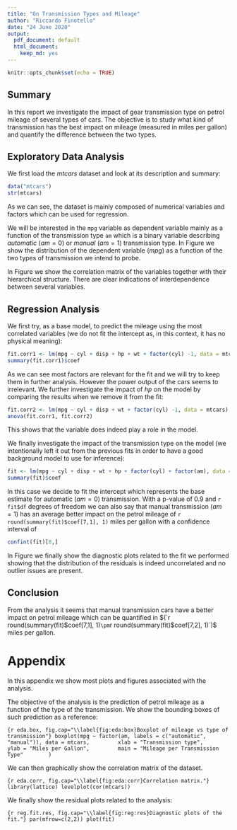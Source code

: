 ```yaml
---
title: "On Transmission Types and Mileage"
author: "Riccardo Finotello"
date: "24 June 2020"
output:
  pdf_document: default
  html_document:
    keep_md: yes
---
```


```r
knitr::opts_chunk$set(echo = TRUE)
```

## Summary

In this report we investigate the impact of gear transmission type on petrol
mileage of several types of cars. The objective is to study what kind of
transmission has the best impact on mileage (measured in miles per gallon) and
quantify the difference between the two types.

## Exploratory Data Analysis

We first load the _mtcars_ dataset and look at its description and summary:

```r
data("mtcars")
str(mtcars)
```
As we can see, the dataset is mainly composed of numerical variables and factors
which can be used for regression.

We will be interested in the `mpg` variable as dependent variable mainly as a
function of the transmission type `am` which is a binary variable describing
_automatic_ ($am = 0$) or _manual_ ($am = 1$) transmission type. In Figure
\ref{fig:eda:box} we show the distribution of the dependent variable (_mpg_) as
a function of the two types of transmission we intend to probe.

In Figure \ref{fig:eda:corr} we show the correlation matrix of the variables
together with their hierarchical structure. There are clear indications of
interdependence between several variables.

## Regression Analysis

We first try, as a base model, to predict the mileage using the most correlated
variables (we do not fit the intercept as, in this context, it has no physical
meaning):

```r
fit.corr1 <- lm(mpg ~ cyl + disp + hp + wt + factor(cyl) -1, data = mtcars)
summary(fit.corr1)$coef
```

As we can see most factors are relevant for the fit and we will try to keep them
in further analysis. However the power output of the cars seems to irrelevant.
We further investigate the impact of _hp_ on the model by comparing the results
when we remove it from the fit:

```r
fit.corr2 <- lm(mpg ~ cyl + disp + wt + factor(cyl) -1, data = mtcars)
anova(fit.corr1, fit.corr2)
```

This shows that the variable does indeed play a role in the model.

We finally investigate the impact of the transmission type on the model (we
intentionally left it out from the previous fits in order to have a good
background model to use for inference):

```r
fit <- lm(mpg ~ cyl + disp + wt + hp + factor(cyl) + factor(am), data = mtcars)
summary(fit)$coef
```

In this case we decide to fit the intercept which represents the base estimate
for automatic ($am = 0$) transmission. With a p-value of 0.9 and
`r fit$df` degrees of freedom we can also say that manual transmission
($am = 1$) has an average better impact on the petrol mileage of
`r round(summary(fit)$coef[7,1], 1)` miles per gallon with a confidence interval of

```r
confint(fit)[8,]
```

In Figure \ref{fig:reg:res} we finally show the diagnostic plots related to the
fit we performed showing that the distribution of the residuals is indeed
uncorrelated and no outlier issues are present.

## Conclusion

From the analysis it seems that manual transmission cars have a better impact
on petrol mileage which can be quantified in $(`r round(summary(fit)$coef[7,1], 1)` \pm
`r round(summary(fit)$coef[7,2], 1)`)$ miles per gallon.

\clearpage

# Appendix

In this appendix we show most plots and figures associated with the analysis.

The objective of the analysis is the prediction of petrol mileage as a function
of the type of the transmission. We show the bounding boxes of such prediction
as a reference:

```{r eda.box, fig.cap="\\label{fig:eda:box}Boxplot of mileage vs type of transmission"}
boxplot(mpg ~ factor(am, labels = c("automatic", "manual")), data = mtcars,
        xlab = "Transmission type",
        ylab = "Miles per Gallon",
        main = "Mileage per Transmission Type"
       )
```

We can then graphically show the correlation matrix of the dataset.

```{r eda.corr, fig.cap="\\label{fig:eda:corr}Correlation matrix."}
library(lattice)
levelplot(cor(mtcars))
```

We finally show the residual plots related to the analysis:

```{r reg.fit.res, fig.cap="\\label{fig:reg:res}Diagnostic plots of the fit."}
par(mfrow=c(2,2))
plot(fit)
```
